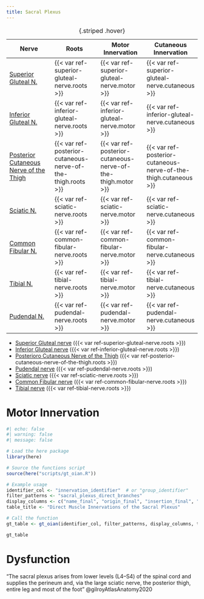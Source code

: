 ```yaml
---
title: Sacral Plexus
---
```



| Nerve | Roots | Motor Innervation | Cutaneous Innervation |
|-|-|-|-|
| [Superior Gluteal N.]({{< var ref-superior-gluteal-nerve.path >}}) | {{< var ref-superior-gluteal-nerve.roots >}} | {{< var ref-superior-gluteal-nerve.motor >}} | {{< var ref-superior-gluteal-nerve.cutaneous >}} |
| [Inferior Gluteal N.]({{< var ref-inferior-gluteal-nerve.path >}}) | {{< var ref-inferior-gluteal-nerve.roots >}} | {{< var ref-inferior-gluteal-nerve.motor >}} | {{< var ref-inferior-gluteal-nerve.cutaneous >}} |
| [Posterior Cutaneous Nerve of the Thigh]({{< var ref-posterior-cutaneous-nerve-of-the-thigh.path >}}) | {{< var ref-posterior-cutaneous-nerve-of-the-thigh.roots >}} | {{< var ref-posterior-cutaneous-nerve-of-the-thigh.motor >}} | {{< var ref-posterior-cutaneous-nerve-of-the-thigh.cutaneous >}} |
| [Sciatic N.]({{< var ref-sciatic-nerve.path >}}) | {{< var ref-sciatic-nerve.roots >}} | {{< var ref-sciatic-nerve.motor >}} | {{< var ref-sciatic-nerve.cutaneous >}} |
| [Common Fibular N.]({{< var ref-common-fibular-nerve.path >}}) | {{< var ref-common-fibular-nerve.roots >}} | {{< var ref-common-fibular-nerve.motor >}} | {{< var ref-common-fibular-nerve.cutaneous >}} |
| [Tibial N.]({{< var ref-tibial-nerve.path >}}) | {{< var ref-tibial-nerve.roots >}} | {{< var ref-tibial-nerve.motor >}} | {{< var ref-tibial-nerve.cutaneous >}} |
| [Pudendal N.]({{< var ref-pudendal-nerve.path >}}) | {{< var ref-pudendal-nerve.roots >}} | {{< var ref-pudendal-nerve.motor >}} | {{< var ref-pudendal-nerve.cutaneous >}} |
: {.striped .hover}



- [Superior Gluteal nerve]({{< var ref-superior-gluteal-nerve.path >}}) ({{< var ref-superior-gluteal-nerve.roots >}})
- [Inferior Gluteal nerve]({{< var ref-inferior-gluteal-nerve.path >}}) ({{< var ref-inferior-gluteal-nerve.roots >}})
- [Posterioro Cutaneous Nerve of the Thigh]({{< var ref-posterior-cutaneous-nerve-of-the-thigh.path >}}) ({{< var ref-posterior-cutaneous-nerve-of-the-thigh.roots >}})
- [Pudendal nerve]({{< var ref-pudendal-nerve.path >}}) ({{< var ref-pudendal-nerve.roots >}})
- [Sciatic nerve]({{< var ref-sciatic-nerve.path >}}) ({{< var ref-sciatic-nerve.roots >}})
- [Common Fibular nerve]({{< var ref-common-fibular-nerve.path >}}) ({{< var ref-common-fibular-nerve.roots >}})
- [Tibial nerve]({{< var ref-tibial-nerve.path >}}) ({{< var ref-tibial-nerve.roots >}})

# Motor Innervation

```r
#| echo: false
#| warning: false
#| message: false

# Load the here package
library(here)

# Source the functions script
source(here("scripts/gt_oian.R"))

# Example usage
identifier_col <- "innervation_identifier"  # or "group_identifier"
filter_patterns <- "sacral_plexus_direct_branches"
display_columns <- c("name_final", "origin_final", "insertion_final", "innervation_final", "action_final")
table_title <- "Direct Muscle Innervations of the Sacral Plexus"

# Call the function
gt_table <- gt_oian(identifier_col, filter_patterns, display_columns, table_title)

gt_table
```

# Dysfunction

"The sacral plexus arises from lower levels (L4–S4) of the spinal cord and supplies the perineum and, via the large sciatic nerve, the posterior thigh, entire leg and most of the foot" @gilroyAtlasAnatomy2020 